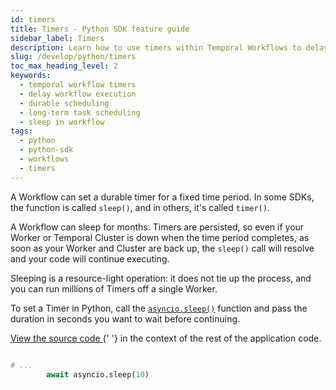 ```yaml
---
id: timers
title: Timers - Python SDK feature guide
sidebar_label: Timers
description: Learn how to use timers within Temporal Workflows to delay execution, enabling durable and long-term scheduling of tasks that can persist even if the worker or cluster goes down.
slug: /develop/python/timers
toc_max_heading_level: 2
keywords:
  - temporal workflow timers
  - delay workflow execution
  - durable scheduling
  - long-term task scheduling
  - sleep in workflow
tags:
  - python
  - python-sdk
  - workflows
  - timers
---
```


A Workflow can set a durable timer for a fixed time period.
In some SDKs, the function is called `sleep()`, and in others, it's called `timer()`.

A Workflow can sleep for months.
Timers are persisted, so even if your Worker or Temporal Cluster is down when the time period completes, as soon as your Worker and Cluster are back up, the `sleep()` call will resolve and your code will continue executing.

Sleeping is a resource-light operation: it does not tie up the process, and you can run millions of Timers off a single Worker.

To set a Timer in Python, call the [`asyncio.sleep()`](https://docs.python.org/3/library/asyncio-task.html#sleeping) function and pass the duration in seconds you want to wait before continuing.

<div class="copycode-notice-container">
  <a href="https://github.com/temporalio/documentation/blob/main/sample-apps/python/continue_as_new/your_workflows_dacx.py">
    View the source code
  </a>{' '}
  in the context of the rest of the application code.
</div>

```python

# ...
        await asyncio.sleep(10)
```
